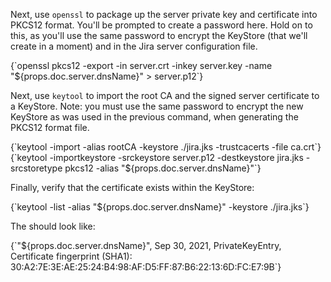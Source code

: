 <MDXBlock default path="sections/10-try/10-certificate" />

Next, use `openssl` to package up the server private key and certificate into PKCS12 format. 
You'll be prompted to create a password here. 
Hold on to this, as you'll use the same password to encrypt the KeyStore (that we'll create in a moment) and in the Jira server configuration file.

<CodeBlock autoCopy language="shell">
  {`openssl pkcs12 -export -in server.crt -inkey server.key -name "${props.doc.server.dnsName}" > server.p12`}
</CodeBlock>

Next, use `keytool` to import the root CA and the signed server certificate to a KeyStore.
Note: you must use the same password to encrypt the new KeyStore as was used in the previous command, when generating the PKCS12 format file.

<CodeBlock autoCopy language="shell">
  {`keytool -import -alias rootCA -keystore ./jira.jks -trustcacerts -file ca.crt`}
  {`keytool -importkeystore -srckeystore server.p12 -destkeystore jira.jks -srcstoretype pkcs12 -alias "${props.doc.server.dnsName}"`}
</CodeBlock>

Finally, verify that the certificate exists within the KeyStore:

<CodeBlock autoCopy language="shell">
  {`keytool -list -alias "${props.doc.server.dnsName}" -keystore ./jira.jks`}
</CodeBlock>

The should look like:

<CodeBlock autoCopy language="shell">
  {`"${props.doc.server.dnsName}", Sep 30, 2021, PrivateKeyEntry,
Certificate fingerprint (SHA1): 30:A2:7E:3E:AE:25:24:B4:98:AF:D5:FF:87:B6:22:13:6D:FC:E7:9B`}
</CodeBlock>


